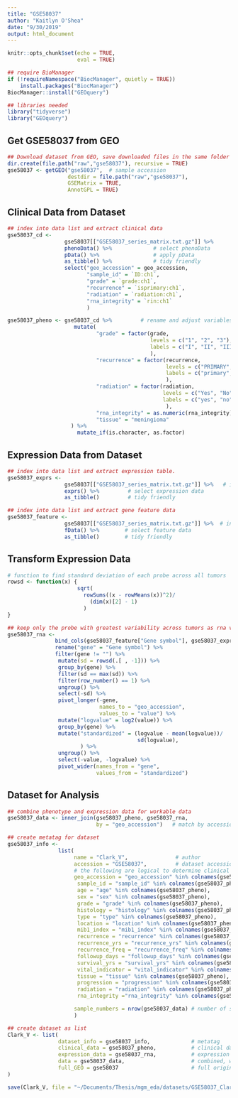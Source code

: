 ```yaml
---
title: "GSE58037"
author: "Kaitlyn O'Shea"
date: "9/30/2019"
output: html_document
---
```



```r
knitr::opts_chunk$set(echo = TRUE,
                      eval = TRUE)
```

```r
## require BioManager
if (!requireNamespace("BiocManager", quietly = TRUE))
    install.packages("BiocManager")
BiocManager::install("GEOquery") 
```

```r
## libraries needed
library("tidyverse")
library("GEOquery")
```

## Get GSE58037 from GEO
```r
## Download dataset from GEO, save downloaded files in the same folder as this .Rmd file.
dir.create(file.path("raw","gse58037"), recursive = TRUE)
gse58037 <- getGEO("gse58037",  # sample accession 
                   destdir = file.path("raw","gse58037"),
                   GSEMatrix = TRUE,
                   AnnotGPL = TRUE)
```

## Clinical Data from Dataset
```r
## index into data list and extract clinical data
gse58037_cd <-
                  gse58037[["GSE58037_series_matrix.txt.gz"]] %>%           # index into list 
                  phenoData() %>%             # select phenoData
                  pData() %>%                 # apply pData
                  as_tibble() %>%             # tidy friendly
                  select("geo_accession" = geo_accession,
                         "sample_id" = `ID:ch1`,   
                         "grade" = `grade:ch1`,  
                         "recurrence" = `isprimary:ch1`,
                         "radiation" = `radiation:ch1`,
                         "rna_integrity" = `rin:ch1`
                         ) 

gse58037_pheno <- gse58037_cd %>%         # rename and adjust variables
                     mutate(
                            "grade" = factor(grade, 
                                             levels = c("1", "2", "3"), 
                                             labels = c("I", "II", "III")
                                             ),
                            "recurrence" = factor(recurrence,
                                                  levels = c("PRIMARY", "Recurrent"),
                                                  labels = c("primary", "recurrent")
                                                  ),    
                            "radiation" = factor(radiation,
                                                 levels = c("Yes", "No", "Unknown"),
                                                 labels = c("yes", "no", "unknown")
                                                  ),
                            "rna_integrity" = as.numeric(rna_integrity),
                            "tissue" = "meningioma"    
                    ) %>%
                      mutate_if(is.character, as.factor)
```

## Expression Data from Dataset
```r
## index into data list and extract expression table.
gse58037_exprs <- 
                  gse58037[["GSE58037_series_matrix.txt.gz"]] %>%   # index into list 
                  exprs() %>%         # select expression data
                  as_tibble()         # tidy friendly

## index into data list and extract gene feature data
gse58037_feature <- 
                  gse58037[["GSE58037_series_matrix.txt.gz"]] %>%  # index into list 
                  fData() %>%        # select feature data
                  as_tibble()        # tidy friendly
```

## Transform Expression Data
``` r
# function to find standard deviation of each probe across all tumors
rowsd <- function(x) {
                      sqrt(
                        rowSums((x - rowMeans(x))^2)/
                          (dim(x)[2] - 1)
                        )
}

## keep only the probe with greatest variability across tumors as rna variable and gene names
gse58037_rna <-
               bind_cols(gse58037_feature["Gene symbol"], gse58037_exprs) %>%  # add gene name to expression data
               rename("gene" = "Gene symbol") %>%                              # rename name variable as 'gene' 
               filter(gene != "") %>%                                          # keep only data for named genes
                mutate(sd = rowsd(.[ , -1])) %>%                               # calculate sd for each probe, index out gene name
                group_by(gene) %>%                                             # group probes by gene
                filter(sd == max(sd)) %>%                                      # keep the probe with the max variation for each gene
                filter(row_number() == 1) %>%                                  # remove duplicates
                ungroup() %>%                                                  # ungroup by genes 
                select(-sd) %>%                                                # select all but sd column
                pivot_longer(-gene,                                            # do not group by gene 
                             names_to = "geo_accession",                       # 'key' via gather
                             values_to = "value") %>%
                mutate("logvalue" = log2(value)) %>%                           # log2 transform expression for variance stabilization 
                group_by(gene) %>%                                             # standardize for cross data set comparison
                mutate("standardized" = (logvalue - mean(logvalue))/           # center at mean for gene 
                                         sd(logvalue),                         # scale by sd for gene
                       ) %>%
                ungroup() %>%                                                  # ungroup by genes 
                select(-value, -logvalue) %>%                                  # select all but sd column
                pivot_wider(names_from = "gene",                               # final format genes as rows
                            values_from = "standardized")                      # final format expression across accession as columns  
```

## Dataset for Analysis
```r
## combine phenotype and expression data for workable data
gse58037_data <- inner_join(gse58037_pheno, gse58037_rna, 
                            by = "geo_accession")   # match by accession

## create metatag for dataset
gse58037_info <-  
                list(
                     name = "Clark_V",               # author
                     accession = "GSE58037",         # dataset accession 
                     # the following are logical to determine clinical data available for dataset
                     geo_accession = "geo_accession" %in% colnames(gse58037_pheno),
                      sample_id = "sample_id" %in% colnames(gse58037_pheno),
                      age = "age" %in% colnames(gse58037_pheno),
                      sex = "sex" %in% colnames(gse58037_pheno),
                      grade = "grade" %in% colnames(gse58037_pheno),
                      histology = "histology" %in% colnames(gse58037_pheno),
                      type = "type" %in% colnames(gse58037_pheno),
                      location = "location" %in% colnames(gse58037_pheno),
                      mib1_index = "mib1_index" %in% colnames(gse58037_pheno),
                      recurrence = "recurrence" %in% colnames(gse58037_pheno),
                      recurrence_yrs = "recurrence_yrs" %in% colnames(gse58037_pheno),
                      recurrence_freq = "recurrence_freq" %in% colnames(gse58037_pheno),
                      followup_days = "followup_days" %in% colnames(gse58037_pheno),
                      survival_yrs = "survival_yrs" %in% colnames(gse58037_pheno),
                      vital_indicator = "vital_indicator" %in% colnames(gse58037_pheno),
                      tissue = "tissue" %in% colnames(gse58037_pheno),
                      progression = "progression" %in% colnames(gse58037_pheno),
                      radiation = "radiation" %in% colnames(gse58037_pheno),
                      rna_integrity ="rna_integrity" %in% colnames(gse58037_pheno),

                     sample_numbers = nrow(gse58037_data) # number of samples 
                     )

## create dataset as list 
Clark_V <- list(
                dataset_info = gse58037_info,             # metatag
                clinical_data = gse58037_pheno,           # clinical data
                expression_data = gse58037_rna,           # expression data
                data = gse58037_data,                     # combined, workable data
                full_GEO = gse58037                       # full original download from GEO
)
```
```r
save(Clark_V, file = "~/Documents/Thesis/mgm_eda/datasets/GSE58037_Clark_V_KO.Rda") 
```